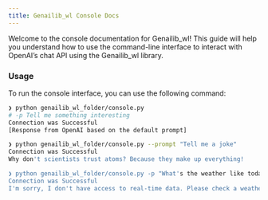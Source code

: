 ```yaml
---
title: Genailib_wl Console Docs
---
```


Welcome to the console documentation for Genailib_wl! This guide will help you understand how to use the command-line interface to interact with OpenAI's chat API using the Genailib_wl library.

### Usage

To run the console interface, you can use the following command:

```bash
❯ python genailib_wl_folder/console.py
# -p Tell me something interesting
Connection was Successful
[Response from OpenAI based on the default prompt]

❯ python genailib_wl_folder/console.py --prompt "Tell me a joke"
Connection was Successful
Why don't scientists trust atoms? Because they make up everything!

❯ python genailib_wl_folder/console.py -p "What's the weather like today?"
Connection was Successful
I'm sorry, I don't have access to real-time data. Please check a weather service.
```
